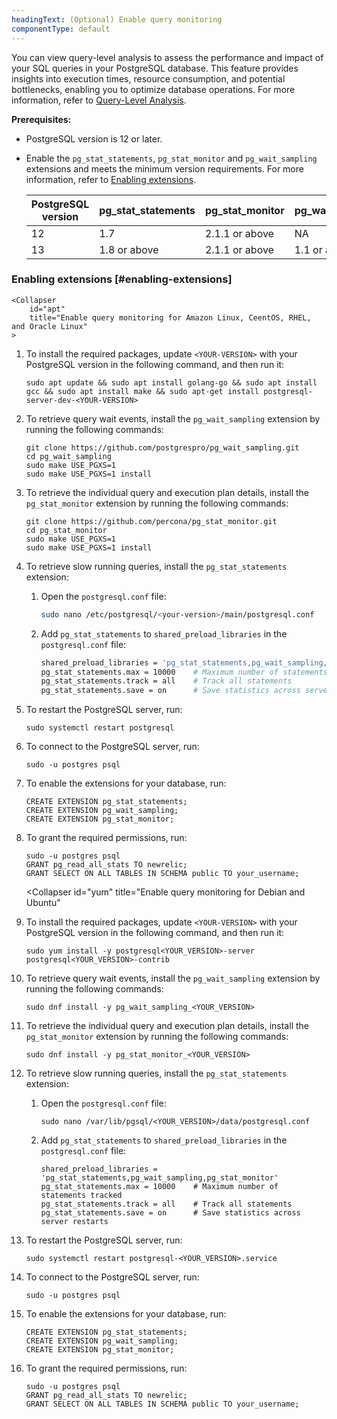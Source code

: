 ```yaml
---
headingText: (Optional) Enable query monitoring
componentType: default
---
```



You can view query-level analysis to assess the performance and impact of your SQL queries in your PostgreSQL database. This feature provides insights into execution times, resource consumption, and potential bottlenecks, enabling you to optimize database operations. For more information, refer to [Query-Level Analysis](/docs/infrastructure/infrastructure-data/query-level-monitoring).

**Prerequisites:**

* PostgreSQL version is 12 or later.
* Enable the `pg_stat_statements`, `pg_stat_monitor` and `pg_wait_sampling` extensions and meets the minimum version requirements. For more information, refer to [Enabling extensions](#enabling-extensions).

    <table>
        <thead>
            <tr>
                <th>PostgreSQL version</th>
                <th>pg_stat_statements</th>
                <th>pg_stat_monitor</th>
                <th>pg_wait_sampling</th>
            </tr>
        </thead>
        <tbody>
            <tr>
                <td>12</td>
                <td>1.7</td>
                <td>2.1.1 or above</td>
                <td>NA</td>
            </tr>
            <tr>
                <td>13</td>
                <td>1.8 or above</td>
                <td>2.1.1 or above</td>
                <td>1.1 or above</td>
            </tr>
        </tbody>
    </table>

### Enabling extensions [#enabling-extensions]

<CollapserGroup>

    <Collapser
        id="apt"
        title="Enable query monitoring for Amazon Linux, CeentOS, RHEL, and Oracle Linux"
    >


1. To install the required packages, update `<YOUR-VERSION>` with your PostgreSQL version in the following command, and then run it:

    ```shell
    sudo apt update && sudo apt install golang-go && sudo apt install gcc && sudo apt install make && sudo apt-get install postgresql-server-dev-<YOUR-VERSION>
    ```

2. To retrieve query wait events, install the `pg_wait_sampling` extension by running the following commands:

    ```shell
    git clone https://github.com/postgrespro/pg_wait_sampling.git 
    cd pg_wait_sampling
    sudo make USE_PGXS=1
    sudo make USE_PGXS=1 install
    ```

3. To retrieve the individual query and execution plan details, install the `pg_stat_monitor` extension by running the following commands:

    ```shell
    git clone https://github.com/percona/pg_stat_monitor.git 
    cd pg_stat_monitor
    sudo make USE_PGXS=1
    sudo make USE_PGXS=1 install 
    ```

4. To retrieve slow running queries, install the `pg_stat_statements` extension:

    1. Open the `postgresql.conf` file:

        ```bash
        sudo nano /etc/postgresql/<your-version>/main/postgresql.conf
        ```

    2. Add `pg_stat_statements` to `shared_preload_libraries` in the `postgresql.conf` file:

        ```bash
        shared_preload_libraries = 'pg_stat_statements,pg_wait_sampling,pg_stat_monitor'
        pg_stat_statements.max = 10000    # Maximum number of statements tracked
        pg_stat_statements.track = all    # Track all statements
        pg_stat_statements.save = on      # Save statistics across server restarts
        ```

5. To restart the PostgreSQL server, run:
    ```shell
    sudo systemctl restart postgresql
    ```

6. To connect to the PostgreSQL server, run:
    ```shell
    sudo -u postgres psql
    ```

7. To enable the extensions for your database, run:
    ```shell
    CREATE EXTENSION pg_stat_statements;
    CREATE EXTENSION pg_wait_sampling;
    CREATE EXTENSION pg_stat_monitor;
    ```

8. To grant the required permissions, run:

    ```shell
    sudo -u postgres psql
    GRANT pg_read_all_stats TO newrelic;
    GRANT SELECT ON ALL TABLES IN SCHEMA public TO your_username;
    ```

    </Collapser>

    <Collapser
        id="yum"
        title="Enable query monitoring for Debian and Ubuntu"
    >

1. To install the required packages, update `<YOUR-VERSION>` with your PostgreSQL version in the following command, and then run it:

    ```shell
    sudo yum install -y postgresql<YOUR_VERSION>-server postgresql<YOUR_VERSION>-contrib
    ```

2. To retrieve query wait events, install the `pg_wait_sampling` extension by running the following commands:

    ```shell
    sudo dnf install -y pg_wait_sampling_<YOUR_VERSION>
    ```

3. To retrieve the individual query and execution plan details, install the `pg_stat_monitor` extension by running the following commands:

    ```shell
    sudo dnf install -y pg_stat_monitor_<YOUR_VERSION>
    ```

4. To retrieve slow running queries, install the `pg_stat_statements` extension:

    1. Open the `postgresql.conf` file:

        ```shell
        sudo nano /var/lib/pgsql/<YOUR_VERSION>/data/postgresql.conf
        ```

    2. Add `pg_stat_statements` to `shared_preload_libraries` in the `postgresql.conf` file:

        ```shell
        shared_preload_libraries = 'pg_stat_statements,pg_wait_sampling,pg_stat_monitor'
        pg_stat_statements.max = 10000    # Maximum number of statements tracked
        pg_stat_statements.track = all    # Track all statements
        pg_stat_statements.save = on      # Save statistics across server restarts
        ```

5. To restart the PostgreSQL server, run:

    ```shell
    sudo systemctl restart postgresql-<YOUR_VERSION>.service
    ```

6. To connect to the PostgreSQL server, run:

    ```shell
    sudo -u postgres psql
    ```

9. To enable the extensions for your database, run:

    ```shell
    CREATE EXTENSION pg_stat_statements;
    CREATE EXTENSION pg_wait_sampling;
    CREATE EXTENSION pg_stat_monitor;
    ```

10. To grant the required permissions, run:

    ```shell
    sudo -u postgres psql
    GRANT pg_read_all_stats TO newrelic;
    GRANT SELECT ON ALL TABLES IN SCHEMA public TO your_username;
    ```
    </Collapser>

</CollapserGroup>